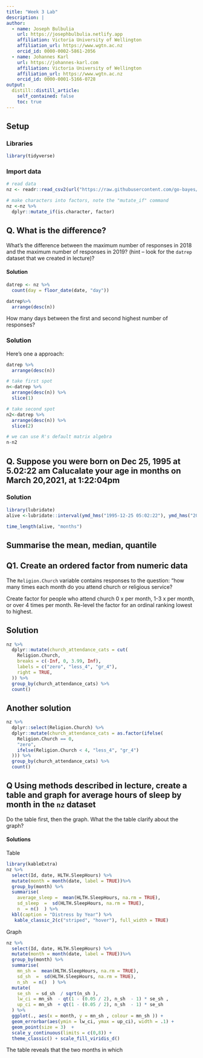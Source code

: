 ```yaml
---
title: "Week 3 Lab"
description: |
author:
  - name: Joseph Bulbulia
    url: https://josephbulbulia.netlify.app
    affiliation: Victoria University of Wellington
    affiliation_url: https://www.wgtn.ac.nz
    orcid_id: 0000-0002-5861-2056
  - name: Johannes Karl 
    url: https://johannes-karl.com
    affiliation: Victoria University of Wellington
    affiliation_url: https://www.wgtn.ac.nz
    orcid_id: 0000-0001-5166-0728
output:
  distill::distill_article:
    self_contained: false
    toc: true
---
```


## Setup

### Libraries

```r
library(tidyverse)
```


### Import  data
```r
# read data
nz <- readr::read_csv2(url("https://raw.githubusercontent.com/go-bayes/psych-447/main/data/nz/nz.csv"))

# make characters into factors, note the "mutate_if" command
nz <-nz %>%
  dplyr::mutate_if(is.character, factor)

```

## Q.  What is the difference?


What's the difference between the maximum number of responses in 2018 and the maximum number of responses in 2019? (hint -- look for the `datrep` dataset that we created in lecture)?

#### Solution
```r

datrep <- nz %>%
  count(day = floor_date(date, "day"))

datrep%>%
  arrange(desc(n))
```


How many days between the first and second highest number of responses? 

### Solution

Here's one a approach:

```r
datrep %>%
  arrange(desc(n)) 

# take first spot
n<-datrep %>%
  arrange(desc(n)) %>%
  slice(1)

# take second spot
n2<-datrep %>%
  arrange(desc(n)) %>%
  slice(2)

# we can use R's default matrix algebra
n-n2
```


## Q. Suppose you were born on Dec 25, 1995 at 5.02:22 am Calucalate your age in months on March 20,2021, at 1:22:04pm


### Solution

```r
library(lubridate)
alive <-lubridate::interval(ymd_hms("1995-12-25 05:02:22"), ymd_hms("2021-03-21 13:22:04"))

time_length(alive, "months")
```

## Summarise the mean, median, quantile


## Q1. Create an ordered factor from numeric data

The `Religion.Church` variable contains responses to the question: "how many times each month do you attend church or religious service? 

Create factor for people who attend church 0 x per month, 1-3 x per month, or over 4 times per month. Re-level the factor for an ordinal ranking lowest to highest.


## Solution
```r
nz %>%
  dplyr::mutate(church_attendance_cats = cut(
    Religion.Church,
    breaks = c(-Inf, 0, 3.99, Inf),
    labels = c("zero", "less_4", "gr_4"),
    right = TRUE,
  )) %>% 
  group_by(church_attendance_cats) %>%
  count()
```

## Another solution

```r
nz %>%
  dplyr::select(Religion.Church) %>%
  dplyr::mutate(church_attendance_cats = as.factor(ifelse(
    Religion.Church == 0,
    "zero",
    ifelse(Religion.Church < 4, "less_4", "gr_4")
  ))) %>%
  group_by(church_attendance_cats) %>%
  count()
```

## Q Using methods described in lecture, create a table and graph for average hours of sleep by month in the `nz` dataset

Do the table first, then the graph. What the the table clarify about the graph? 

#### Solutions

Table

```r
library(kableExtra)
nz %>%
  select(Id, date, HLTH.SleepHours) %>%
  mutate(month = month(date, label = TRUE))%>%
  group_by(month) %>%
  summarise(
    average_sleep =  mean(HLTH.SleepHours, na.rm = TRUE),
    sd_sleep  =  sd(HLTH.SleepHours, na.rm = TRUE),
    n  = n()  ) %>%
  kbl(caption = "Distress by Year") %>%
   kable_classic_2(c("striped", "hover"), full_width = TRUE)
```


Graph
```r
nz %>%
  select(Id, date, HLTH.SleepHours) %>%
  mutate(month = month(date, label = TRUE))%>%
  group_by(month) %>%
  summarise(
    mn_sh =  mean(HLTH.SleepHours, na.rm = TRUE),
    sd_sh  =  sd(HLTH.SleepHours, na.rm = TRUE),
    n_sh  = n()  ) %>%
  mutate(
    se_sh  = sd_sh  / sqrt(n_sh ),
    lw_ci = mn_sh  - qt(1 - (0.05 / 2), n_sh  - 1) * se_sh ,
    up_ci = mn_sh  + qt(1 - (0.05 / 2), n_sh  - 1) * se_sh 
  ) %>%
  ggplot(., aes(x = month, y = mn_sh , colour = mn_sh )) +
  geom_errorbar(aes(ymin = lw_ci, ymax = up_ci), width = .1) +
  geom_point(size = 3)  +
  scale_y_continuous(limits = c(0,8)) + 
  theme_classic() + scale_fill_viridis_d()
```


The table reveals that the two months in which 





<!-- ## Q1. Find people who were over 13 in Kessler 6 distress in 2019 but not 2018, arrange by biggest difference in distress change among this group. Hint, use the `KESSLER6sum` variable -->

<!-- ```{r} -->

<!-- ``` -->


